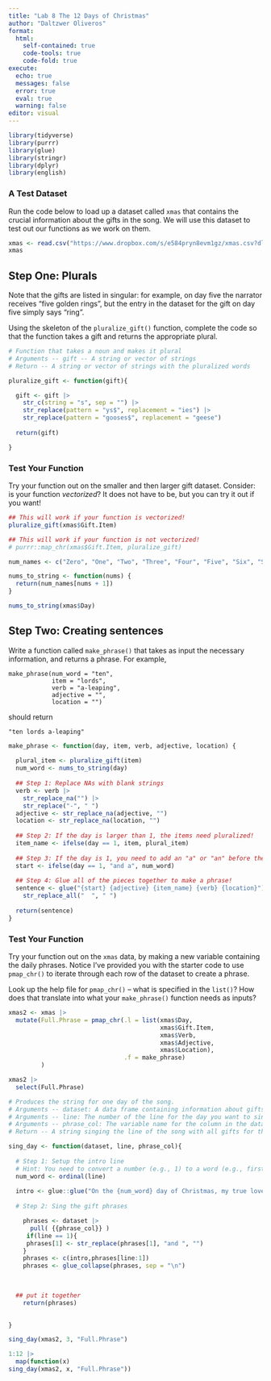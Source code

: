 ```yaml
---
title: "Lab 8 The 12 Days of Christmas"
author: "Daltzwer Oliveros"
format:
  html: 
    self-contained: true
    code-tools: true 
    code-fold: true 
execute:
  echo: true
  messages: false
  error: true
  eval: true
  warning: false
editor: visual
---
```


```r
library(tidyverse)
library(purrr)
library(glue)
library(stringr)
library(dplyr)
library(english)

```

### A Test Dataset

Run the code below to load up a dataset called `xmas` that contains the crucial information about the gifts in the song. We will use this dataset to test out our functions as we work on them.

```r
xmas <- read.csv("https://www.dropbox.com/s/e584pryn8evm1gz/xmas.csv?dl=1")
xmas
```

## Step One: Plurals

Note that the gifts are listed in singular: for example, on day five the narrator receives "five golden rings", but the entry in the dataset for the gift on day five simply says "ring".

Using the skeleton of the `pluralize_gift()` function, complete the code so that the function takes a gift and returns the appropriate plural.

```r
# Function that takes a noun and makes it plural
# Arguments -- gift -- A string or vector of strings
# Return -- A string or vector of strings with the pluralized words

pluralize_gift <- function(gift){

  gift <- gift |>
    str_c(string = "s", sep = "") |>
    str_replace(pattern = "ys$", replacement = "ies") |>
    str_replace(pattern = "gooses$", replacement = "geese")
  
  return(gift)

}
```

### Test Your Function

Try your function out on the smaller and then larger gift dataset. Consider: is your function *vectorized*? It does not have to be, but you can try it out if you want!

```r
## This will work if your function is vectorized!
pluralize_gift(xmas$Gift.Item)

## This will work if your function is not vectorized!
# purrr::map_chr(xmas$Gift.Item, pluralize_gift)
```

```r
num_names <- c("Zero", "One", "Two", "Three", "Four", "Five", "Six", "Seven", "Eight", "Nine", "Ten", "Eleven", "Twelve")

nums_to_string <- function(nums) {
  return(num_names[nums + 1])
}

nums_to_string(xmas$Day)
```

## Step Two: Creating sentences

Write a function called `make_phrase()` that takes as input the necessary information, and returns a phrase. For example,

    make_phrase(num_word = "ten", 
                item = "lords", 
                verb = "a-leaping", 
                adjective = "", 
                location = "")

should return

    "ten lords a-leaping"

```r
make_phrase <- function(day, item, verb, adjective, location) {
  
  plural_item <- pluralize_gift(item)
  num_word <- nums_to_string(day)
  
  ## Step 1: Replace NAs with blank strings
  verb <- verb |>
    str_replace_na("") |>
    str_replace("-", " ")
  adjective <- str_replace_na(adjective, "")
  location <- str_replace_na(location, "")
  
  ## Step 2: If the day is larger than 1, the items need pluralized! 
  item_name <- ifelse(day == 1, item, plural_item)
  
  ## Step 3: If the day is 1, you need to add an "a" or "an" before the gift 
  start <- ifelse(day == 1, "and a", num_word)
  
  ## Step 4: Glue all of the pieces together to make a phrase! 
  sentence <- glue("{start} {adjective} {item_name} {verb} {location}") |>
    str_replace_all("  ", " ")
  
  return(sentence)
}
```

### Test Your Function

Try your function out on the `xmas` data, by making a new variable containing the daily phrases. Notice I've provided you with the starter code to use `pmap_chr()` to iterate through each row of the dataset to create a phrase.

::: callout-tip
Look up the help file for `pmap_chr()` -- what is specified in the `list()`? How does that translate into what your `make_phrase()` function needs as inputs?
:::

```r
xmas2 <- xmas |>
  mutate(Full.Phrase = pmap_chr(.l = list(xmas$Day,
                                          xmas$Gift.Item,
                                          xmas$Verb,
                                          xmas$Adjective,
                                          xmas$Location), 
                                .f = make_phrase)
         )

xmas2 |>
  select(Full.Phrase)
```

```r
# Produces the string for one day of the song.
# Arguments -- dataset: A data frame containing information about gifts
# Arguments -- line: The number of the line for the day you want to sing about
# Arguments -- phrase_col: The variable name for the column in the dataset that contains the song phrases
# Return -- A string singing the line of the song with all gifts for the given day.

sing_day <- function(dataset, line, phrase_col){
  
  # Step 1: Setup the intro line
  # Hint: You need to convert a number (e.g., 1) to a word (e.g., first)
  num_word <- ordinal(line)
  
  intro <- glue::glue("On the {num_word} day of Christmas, my true love gave to me:")
  
  # Step 2: Sing the gift phrases

    phrases <- dataset |>
      pull( {{phrase_col}} )
     if(line == 1){
     phrases[1] <- str_replace(phrases[1], "and ", "") 
    }
    phrases <- c(intro,phrases[line:1])
    phrases <- glue_collapse(phrases, sep = "\n")
    

    
  ## put it together
    return(phrases)
    

}
```

```r
sing_day(xmas2, 3, "Full.Phrase")
```

```r
1:12 |>
  map(function(x)
sing_day(xmas2, x, "Full.Phrase"))
```

